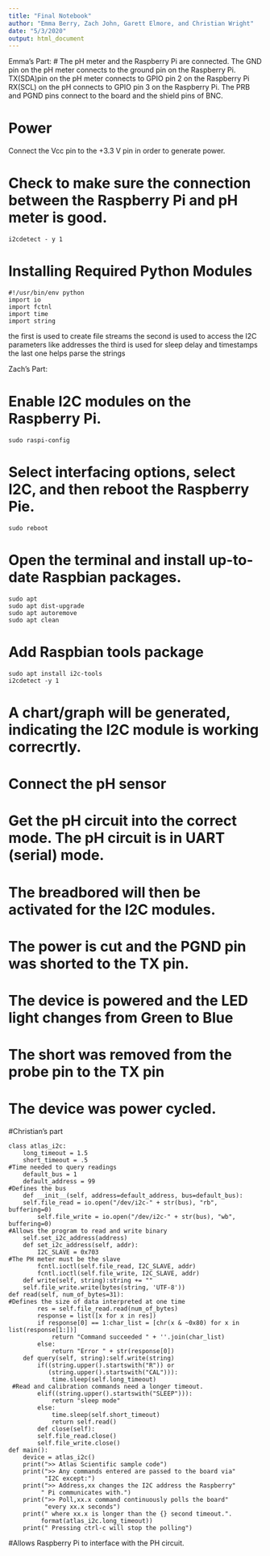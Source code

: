 ```yaml
---
title: "Final Notebook"
author: "Emma Berry, Zach John, Garett Elmore, and Christian Wright"
date: "5/3/2020"
output: html_document
---
```


Emma's Part:
# The pH meter and the Raspberry Pi are connected.
The GND pin on the pH meter connects to the ground pin on the Raspberry Pi.
TX(SDA)pin on the pH meter connects to GPIO pin 2 on the Raspberry Pi
RX(SCL) on the pH connects to GPIO pin 3 on the Raspberry Pi.
The PRB and PGND pins connect to the board and the shield pins of BNC.

# Power
Connect the Vcc pin to the +3.3 V pin in order to generate power.

# Check to make sure the connection between the Raspberry Pi and pH meter is good.
```
i2cdetect - y 1
```

# Installing Required Python Modules
```
#!/usr/bin/env python
import io
import fctnl
import time
import string
```
the first is used to create file streams
the second is used to access the I2C parameters like addresses
the third is used for sleep delay and timestamps
the last one helps parse the strings

Zach's Part:

# Enable I2C modules on the Raspberry Pi.

```
sudo raspi-config
```

# Select interfacing options, select I2C, and then reboot the Raspberry Pie. 

```
sudo reboot
```

# Open the terminal and install up-to-date Raspbian packages.

```
sudo apt
sudo apt dist-upgrade
sudo apt autoremove
sudo apt clean
```

# Add Raspbian tools package

```
sudo apt install i2c-tools
i2cdetect -y 1
```

# A chart/graph will be generated, indicating the I2C module is working correcrtly. 

# Connect the pH sensor

# Get the pH circuit into the correct mode. The pH circuit is in UART (serial) mode.

# The breadbored will then be activated for the I2C modules.

# The power is cut and the PGND pin was shorted to the TX pin.

# The device is powered and the LED light changes from Green to Blue

# The short was removed from the probe pin to the TX pin

# The device was power cycled.

#Christian's part

```
class atlas_i2c:
    long_timeout = 1.5  
    short_timeout = .5
#Time needed to query readings
    default_bus = 1  
    default_address = 99
#Defines the bus
    def __init__(self, address=default_address, bus=default_bus):
    self.file_read = io.open("/dev/i2c-" + str(bus), "rb", buffering=0)
        self.file_write = io.open("/dev/i2c-" + str(bus), "wb", buffering=0)
#Allows the program to read and write binary
    self.set_i2c_address(address)
    def set_i2c_address(self, addr):
        I2C_SLAVE = 0x703
#The PH meter must be the slave
        fcntl.ioctl(self.file_read, I2C_SLAVE, addr)
        fcntl.ioctl(self.file_write, I2C_SLAVE, addr)
    def write(self, string):string += ""           
    self.file_write.write(bytes(string, 'UTF-8'))
def read(self, num_of_bytes=31):
#Defines the size of data interpreted at one time
        res = self.file_read.read(num_of_bytes)  
        response = list([x for x in res])
        if response[0] == 1:char_list = [chr(x & ~0x80) for x in list(response[1:])]
            return "Command succeeded " + ''.join(char_list)
        else:
            return "Error " + str(response[0])
    def query(self, string):self.write(string)
        if((string.upper().startswith("R")) or
           (string.upper().startswith("CAL"))):
            time.sleep(self.long_timeout)
 #Read and calibration commands need a longer timeout.
        elif((string.upper().startswith("SLEEP"))):
            return "sleep mode"
        else:
            time.sleep(self.short_timeout)
            return self.read()
        def close(self):
        self.file_read.close()
        self.file_write.close()
def main():
    device = atlas_i2c()  
    print(">> Atlas Scientific sample code")
    print(">> Any commands entered are passed to the board via" 
          "I2C except:")
    print(">> Address,xx changes the I2C address the Raspberry"
         " Pi communicates with.")
    print(">> Poll,xx.x command continuously polls the board"
          "every xx.x seconds")
    print(" where xx.x is longer than the {} second timeout.".
         format(atlas_i2c.long_timeout))
    print(" Pressing ctrl-c will stop the polling")
```
#Allows Raspberry Pi to interface with the PH circuit.

